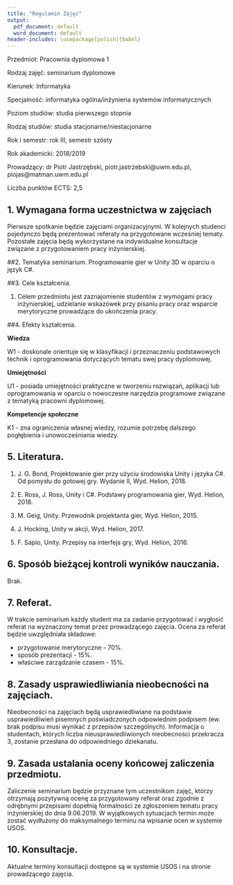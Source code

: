 ```yaml
---
title: "Regulamin Zajęć"
output:
  pdf_document: default
  word_document: default
header-includes: \usepackage[polish]{babel}
---
```


Przedmiot: Pracownia dyplomowa 1

Rodzaj zajęć: seminarium dyplomowe

Kierunek: Informatyka

Specjalność: informatyka ogólna/inżynieria systemów informatycznych

Poziom studiów: studia pierwszego stopnia

Rodzaj studiów: studia stacjonarne/niestacjonarne

Rok i semestr: rok III, semestr szósty

Rok akademicki: 2018/2019

Prowadzący: dr Piotr Jastrzębski, piotr.jastrzebski@uwm.edu.pl, piojas@matman.uwm.edu.pl

Liczba punktów ECTS: 2,5

## 1. Wymagana forma uczestnictwa w zajęciach
Pierwsze spotkanie będzie zajęciami organizacyjnymi. W kolejnych studenci pojedynczo będą prezentować referaty na przygotowane wcześniej tematy. Pozostałe zajęcia będą wykorzystane na indywidualne konsultacje związane z przygotowaniem pracy inżynierskiej.

##2. Tematyka seminarium.
Programowanie gier w Unity 3D w oparciu o język C#.

##3. Cele kształcenia.

1. Celem przedmiotu jest zaznajomienie studentów z wymogami pracy inżynierskiej, udzielanie wskazówek przy pisaniu pracy oraz wsparcie merytoryczne prowadzące do ukończenia pracy.

##4. Efekty kształcenia.

**Wiedza**

W1 - doskonale orientuje się w klasyfikacji i przeznaczeniu podstawowych technik i oprogramowania dotyczących tematu swej pracy dyplomowej.

**Umiejętności**

U1 - posiada umiejętności praktyczne w tworzeniu rozwiązań, aplikacji lub oprogramowania w oparciu o nowoczesne narzędzia programowe związane z tematyką pracowni dyplomowej.

**Kompetencje społeczne**

K1 - zna ograniczenia własnej wiedzy, rozumie potrzebę dalszego pogłębienia i unowocześniania wiedzy.

## 5. Literatura.

1. J. G. Bond, Projektowanie gier przy użyciu środowiska Unity i języka C#. Od pomysłu do gotowej gry. Wydanie II, Wyd. Helion, 2018.

2. E. Ross, J. Ross, Unity i C#. Podstawy programowania gier, Wyd. Helion, 2018.

3. M. Geig, Unity. Przewodnik projektanta gier, Wyd. Helion, 2015.

4. J. Hocking, Unity w akcji, Wyd. Helion, 2017.

5. F. Sapio, Unity. Przepisy na interfejs gry, Wyd. Helion, 2016.

## 6. Sposób bieżącej kontroli wyników nauczania.

Brak.

## 7. Referat.
W trakcie seminarium każdy student ma za zadanie przygotować i wygłosić referat na wyznaczony temat przez prowadzącego zajęcia. Ocena za referat będzie uwzględniała składowe:

* przygotowanie merytoryczne - 70%.
* sposób prezentacji - 15%.
* właściwe zarządzanie czasem - 15%.

## 8. Zasady usprawiedliwiania nieobecności na zajęciach.
Nieobecności na zajęciach będą usprawiedliwiane na podstawie usprawiedliwień pisemnych
poświadczonych odpowiednim podpisem (ew. brak podpisu musi wynikać z przepisów szczególnych). Informacja o studentach, których liczba nieusprawiedliwionych nieobecności przekracza 3, zostanie przesłana do odpowiedniego dziekanatu.

## 9. Zasada ustalania oceny końcowej zaliczenia przedmiotu.
Zaliczenie seminarium będzie przyznane tym uczestnikom zajęć, którzy otrzymają pozytywną ocenę za przygotowany referat oraz zgodnie z odrębnymi przepisami dopełnią formalności ze zgłoszeniem tematu pracy inżynierskiej do dnia 9.06.2019. W wyjątkowych sytuacjach termin może zostać wydłużony do maksymalnego terminu na wpisanie ocen w systemie USOS.

## 10. Konsultacje.
Aktualne terminy konsultacji dostępne są w systemie USOS i na stronie prowadzącego zajęcia.










